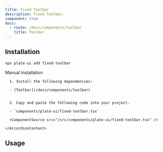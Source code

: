 ```yaml
---
title: Fixed Toolbar
description: Fixed Toolbar.
component: true
docs:
  - route: /docs/components/toolbar
    title: Toolbar
---
```


[//]: # '<ComponentExample src="/src/components/examples/PlaygroundDemo.tsx">'
[//]: # '  <PlaygroundDemo />'
[//]: # '</ComponentExample>'

## Installation

```bash
npx plate-ui add fixed-toolbar
```

<Accordion type="single" collapsible>
  <AccordionItem value="manual-installation">
    <AccordionTrigger>Manual Installation</AccordionTrigger>
    <AccordionContent>

      1. Install the following dependencies:

      - [Toolbar](/docs/components/toolbar)


      2. Copy and paste the following code into your project.

      - `components/plate-ui/fixed-toolbar.tsx`

      <ComponentSource src="/src/components/plate-ui/fixed-toolbar.tsx" />

    </AccordionContent>

  </AccordionItem>
</Accordion>

## Usage

```tsx

```

```tsx

```
